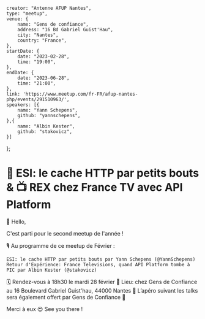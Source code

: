     creator: "Antenne AFUP Nantes",
    type: "meetup",
    venue: {
        name: "Gens de confiance",
        address: "16 Bd Gabriel Guist'Hau",
        city: "Nantes",
        country: "France",
    },
    startDate: {
        date: "2023-02-28",
        time: "19:00",
    },
    endDate: {
        date: "2023-06-28",
        time: "21:00",
    },
    link: 'https://www.meetup.com/fr-FR/afup-nantes-php/events/291510963/',
    speakers: [{
        name: "Yann Schepens",
        github: "yannschepens",
    },{
        name: "Albin Kester",
        github: "stakovicz",
    }]
};

# 🚀 ESI: le cache HTTP par petits bouts & 📺 REX chez France TV avec API Platform

👋 Hello,

C'est parti pour le second meetup de l'année !

🎙️ Au programme de ce meetup de Février :

    ESI: le cache HTTP par petits bouts par Yann Schepens (@YannSchepens)
    Retour d'Expérience: France Televisions, quand API Platform tombe à PIC par Albin Kester (@stakovicz)

🗓️ Rendez-vous à 18h30 le mardi 28 février
📍 Lieu: chez Gens de Confiance au 16 Boulevard Gabriel Guist'hau, 44000 Nantes
🍻 L’apéro suivant les talks sera également offert par Gens de Confiance 🥰

Merci à eux 😍
See you there !